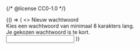 {/* @license CC0-1.0 */}


<Guideline appearance="do" title="Koppel alle descriptions aan het formulierveld.">
  <Canvas language="html">
    {() => (
      <>
        <label htmlFor="wachtwoord5">Nieuw wachtwoord</label>
        <div id="description-wachtwoord5">Kies een wachtwoord van minimaal 8 karakters lang.</div>
        <div id="error-wachtwoord5">Je gekozen wachtwoord is te kort.</div>
        <input
          id="wachtwoord5"
          type="password"
          name="nieuw-wachtwoord"
          aria-describedby="description-wachtwoord5 error-wachtwoord5"
        />
      </>
    )}
  </Canvas>
</Guideline>
